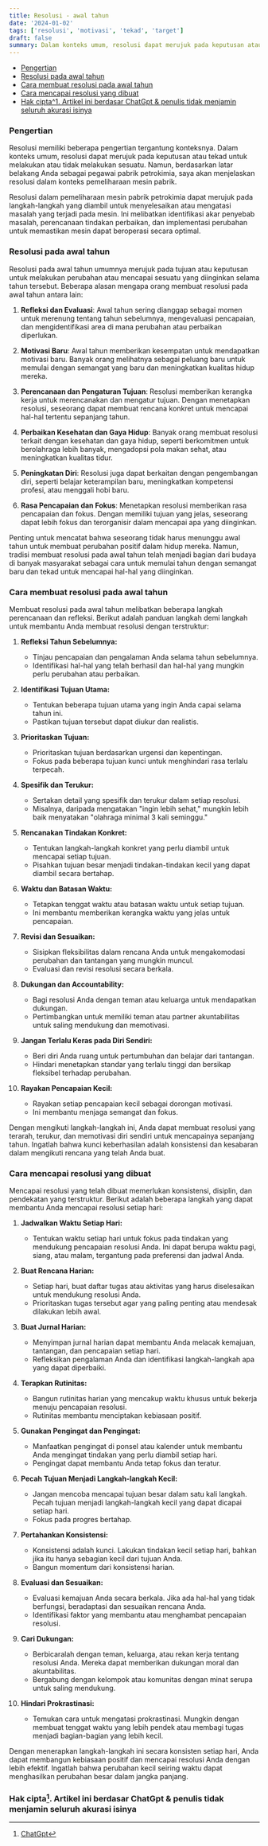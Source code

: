 ```yaml
---
title: Resolusi - awal tahun
date: '2024-01-02'
tags: ['resolusi', 'motivasi', 'tekad', 'target']
draft: false
summary: Dalam konteks umum, resolusi dapat merujuk pada keputusan atau tekad untuk melakukan atau tidak melakukan sesuatu.
---
```


- [Pengertian](#pengertian)
- [Resolusi pada awal tahun](#resolusi-pada-awal-tahun)
- [Cara membuat resolusi pada awal tahun](#cara-membuat-resolusi-pada-awal-tahun)
- [Cara mencapai resolusi yang dibuat](#cara-mencapai-resolusi-yang-dibuat)
- [Hak cipta^1. Artikel ini berdasar ChatGpt \& penulis tidak menjamin seluruh akurasi isinya](#hak-cipta1-artikel-ini-berdasar-chatgpt--penulis-tidak-menjamin-seluruh-akurasi-isinya)

### Pengertian

Resolusi memiliki beberapa pengertian tergantung konteksnya. Dalam konteks umum, resolusi dapat merujuk pada keputusan atau tekad untuk melakukan atau tidak melakukan sesuatu. Namun, berdasarkan latar belakang Anda sebagai pegawai pabrik petrokimia, saya akan menjelaskan resolusi dalam konteks pemeliharaan mesin pabrik.

Resolusi dalam pemeliharaan mesin pabrik petrokimia dapat merujuk pada langkah-langkah yang diambil untuk menyelesaikan atau mengatasi masalah yang terjadi pada mesin. Ini melibatkan identifikasi akar penyebab masalah, perencanaan tindakan perbaikan, dan implementasi perubahan untuk memastikan mesin dapat beroperasi secara optimal.

### Resolusi pada awal tahun

Resolusi pada awal tahun umumnya merujuk pada tujuan atau keputusan untuk melakukan perubahan atau mencapai sesuatu yang diinginkan selama tahun tersebut. Beberapa alasan mengapa orang membuat resolusi pada awal tahun antara lain:

1. **Refleksi dan Evaluasi**: Awal tahun sering dianggap sebagai momen untuk merenung tentang tahun sebelumnya, mengevaluasi pencapaian, dan mengidentifikasi area di mana perubahan atau perbaikan diperlukan.

2. **Motivasi Baru**: Awal tahun memberikan kesempatan untuk mendapatkan motivasi baru. Banyak orang melihatnya sebagai peluang baru untuk memulai dengan semangat yang baru dan meningkatkan kualitas hidup mereka.

3. **Perencanaan dan Pengaturan Tujuan**: Resolusi memberikan kerangka kerja untuk merencanakan dan mengatur tujuan. Dengan menetapkan resolusi, seseorang dapat membuat rencana konkret untuk mencapai hal-hal tertentu sepanjang tahun.

4. **Perbaikan Kesehatan dan Gaya Hidup**: Banyak orang membuat resolusi terkait dengan kesehatan dan gaya hidup, seperti berkomitmen untuk berolahraga lebih banyak, mengadopsi pola makan sehat, atau meningkatkan kualitas tidur.

5. **Peningkatan Diri**: Resolusi juga dapat berkaitan dengan pengembangan diri, seperti belajar keterampilan baru, meningkatkan kompetensi profesi, atau menggali hobi baru.

6. **Rasa Pencapaian dan Fokus**: Menetapkan resolusi memberikan rasa pencapaian dan fokus. Dengan memiliki tujuan yang jelas, seseorang dapat lebih fokus dan terorganisir dalam mencapai apa yang diinginkan.

Penting untuk mencatat bahwa seseorang tidak harus menunggu awal tahun untuk membuat perubahan positif dalam hidup mereka. Namun, tradisi membuat resolusi pada awal tahun telah menjadi bagian dari budaya di banyak masyarakat sebagai cara untuk memulai tahun dengan semangat baru dan tekad untuk mencapai hal-hal yang diinginkan.

### Cara membuat resolusi pada awal tahun

Membuat resolusi pada awal tahun melibatkan beberapa langkah perencanaan dan refleksi. Berikut adalah panduan langkah demi langkah untuk membantu Anda membuat resolusi dengan terstruktur:

1. **Refleksi Tahun Sebelumnya:**

   - Tinjau pencapaian dan pengalaman Anda selama tahun sebelumnya.
   - Identifikasi hal-hal yang telah berhasil dan hal-hal yang mungkin perlu perubahan atau perbaikan.

2. **Identifikasi Tujuan Utama:**

   - Tentukan beberapa tujuan utama yang ingin Anda capai selama tahun ini.
   - Pastikan tujuan tersebut dapat diukur dan realistis.

3. **Prioritaskan Tujuan:**

   - Prioritaskan tujuan berdasarkan urgensi dan kepentingan.
   - Fokus pada beberapa tujuan kunci untuk menghindari rasa terlalu terpecah.

4. **Spesifik dan Terukur:**

   - Sertakan detail yang spesifik dan terukur dalam setiap resolusi.
   - Misalnya, daripada mengatakan "ingin lebih sehat," mungkin lebih baik menyatakan "olahraga minimal 3 kali seminggu."

5. **Rencanakan Tindakan Konkret:**

   - Tentukan langkah-langkah konkret yang perlu diambil untuk mencapai setiap tujuan.
   - Pisahkan tujuan besar menjadi tindakan-tindakan kecil yang dapat diambil secara bertahap.

6. **Waktu dan Batasan Waktu:**

   - Tetapkan tenggat waktu atau batasan waktu untuk setiap tujuan.
   - Ini membantu memberikan kerangka waktu yang jelas untuk pencapaian.

7. **Revisi dan Sesuaikan:**

   - Sisipkan fleksibilitas dalam rencana Anda untuk mengakomodasi perubahan dan tantangan yang mungkin muncul.
   - Evaluasi dan revisi resolusi secara berkala.

8. **Dukungan dan Accountability:**

   - Bagi resolusi Anda dengan teman atau keluarga untuk mendapatkan dukungan.
   - Pertimbangkan untuk memiliki teman atau partner akuntabilitas untuk saling mendukung dan memotivasi.

9. **Jangan Terlalu Keras pada Diri Sendiri:**

   - Beri diri Anda ruang untuk pertumbuhan dan belajar dari tantangan.
   - Hindari menetapkan standar yang terlalu tinggi dan bersikap fleksibel terhadap perubahan.

10. **Rayakan Pencapaian Kecil:**
    - Rayakan setiap pencapaian kecil sebagai dorongan motivasi.
    - Ini membantu menjaga semangat dan fokus.

Dengan mengikuti langkah-langkah ini, Anda dapat membuat resolusi yang terarah, terukur, dan memotivasi diri sendiri untuk mencapainya sepanjang tahun. Ingatlah bahwa kunci keberhasilan adalah konsistensi dan kesabaran dalam mengikuti rencana yang telah Anda buat.

### Cara mencapai resolusi yang dibuat

Mencapai resolusi yang telah dibuat memerlukan konsistensi, disiplin, dan pendekatan yang terstruktur. Berikut adalah beberapa langkah yang dapat membantu Anda mencapai resolusi setiap hari:

1. **Jadwalkan Waktu Setiap Hari:**

   - Tentukan waktu setiap hari untuk fokus pada tindakan yang mendukung pencapaian resolusi Anda. Ini dapat berupa waktu pagi, siang, atau malam, tergantung pada preferensi dan jadwal Anda.

2. **Buat Rencana Harian:**

   - Setiap hari, buat daftar tugas atau aktivitas yang harus diselesaikan untuk mendukung resolusi Anda.
   - Prioritaskan tugas tersebut agar yang paling penting atau mendesak dilakukan lebih awal.

3. **Buat Jurnal Harian:**

   - Menyimpan jurnal harian dapat membantu Anda melacak kemajuan, tantangan, dan pencapaian setiap hari.
   - Refleksikan pengalaman Anda dan identifikasi langkah-langkah apa yang dapat diperbaiki.

4. **Terapkan Rutinitas:**

   - Bangun rutinitas harian yang mencakup waktu khusus untuk bekerja menuju pencapaian resolusi.
   - Rutinitas membantu menciptakan kebiasaan positif.

5. **Gunakan Pengingat dan Pengingat:**

   - Manfaatkan pengingat di ponsel atau kalender untuk membantu Anda mengingat tindakan yang perlu diambil setiap hari.
   - Pengingat dapat membantu Anda tetap fokus dan teratur.

6. **Pecah Tujuan Menjadi Langkah-langkah Kecil:**

   - Jangan mencoba mencapai tujuan besar dalam satu kali langkah. Pecah tujuan menjadi langkah-langkah kecil yang dapat dicapai setiap hari.
   - Fokus pada progres bertahap.

7. **Pertahankan Konsistensi:**

   - Konsistensi adalah kunci. Lakukan tindakan kecil setiap hari, bahkan jika itu hanya sebagian kecil dari tujuan Anda.
   - Bangun momentum dari konsistensi harian.

8. **Evaluasi dan Sesuaikan:**

   - Evaluasi kemajuan Anda secara berkala. Jika ada hal-hal yang tidak berfungsi, beradaptasi dan sesuaikan rencana Anda.
   - Identifikasi faktor yang membantu atau menghambat pencapaian resolusi.

9. **Cari Dukungan:**

   - Berbicaralah dengan teman, keluarga, atau rekan kerja tentang resolusi Anda. Mereka dapat memberikan dukungan moral dan akuntabilitas.
   - Bergabung dengan kelompok atau komunitas dengan minat serupa untuk saling mendukung.

10. **Hindari Prokrastinasi:**
    - Temukan cara untuk mengatasi prokrastinasi. Mungkin dengan membuat tenggat waktu yang lebih pendek atau membagi tugas menjadi bagian-bagian yang lebih kecil.

Dengan menerapkan langkah-langkah ini secara konsisten setiap hari, Anda dapat membangun kebiasaan positif dan mencapai resolusi Anda dengan lebih efektif. Ingatlah bahwa perubahan kecil seiring waktu dapat menghasilkan perubahan besar dalam jangka panjang.

### Hak cipta[^1]. Artikel ini berdasar ChatGpt & penulis tidak menjamin seluruh akurasi isinya

[^1]: [ChatGpt](https://chat.openai.com)

